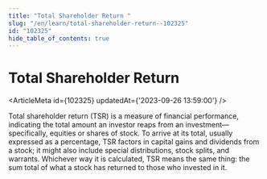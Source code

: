 ```yaml
---
title: "Total Shareholder Return "
slug: "/en/learn/total-shareholder-return--102325"
id: "102325"
hide_table_of_contents: true
---
```



# Total Shareholder Return 

<ArticleMeta id={102325} updatedAt={'2023-09-26 13:59:00'} />
<div className='border-solid border-b border-t-0 my-4 border-[var(--ifm-color-gray-300)]' />

Total shareholder return (TSR) is a measure of financial performance, indicating the total amount an investor reaps from an investment—specifically, equities or shares of stock. To arrive at its total, usually expressed as a percentage, TSR factors in capital gains and dividends from a stock; it might also include special distributions, stock splits, and warrants. Whichever way it is calculated, TSR means the same thing: the sum total of what a stock has returned to those who invested in it.

